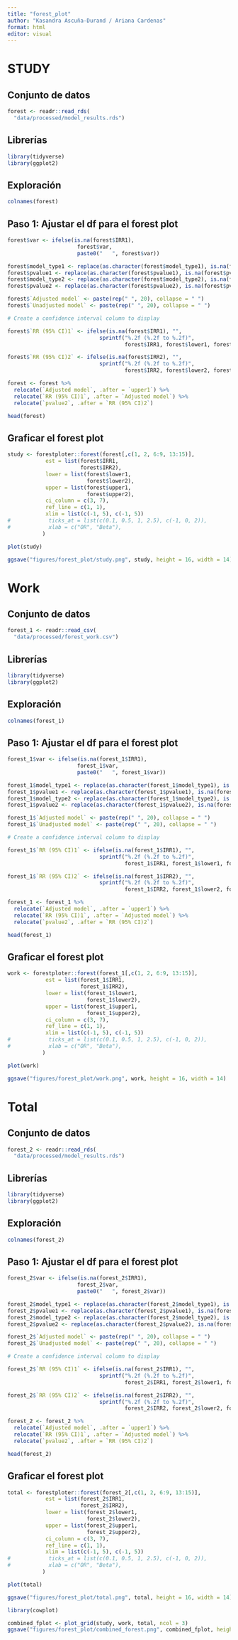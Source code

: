 ```yaml
---
title: "forest_plot"
author: "Kasandra Ascuña-Durand / Ariana Cardenas"
format: html
editor: visual
---
```


# STUDY

## Conjunto de datos

```r
forest <- readr::read_rds(
  "data/processed/model_results.rds")
```

## Librerías

```r
library(tidyverse)
library(ggplot2)
```

## Exploración

```r
colnames(forest)
```

## Paso 1: Ajustar el df para el forest plot

```r
forest$var <- ifelse(is.na(forest$IRR1), 
                      forest$var,
                      paste0("   ", forest$var))

forest$model_type1 <- replace(as.character(forest$model_type1), is.na(forest$model_type1), "")
forest$pvalue1 <- replace(as.character(forest$pvalue1), is.na(forest$pvalue1), "")
forest$model_type2 <- replace(as.character(forest$model_type2), is.na(forest$model_type2), "")
forest$pvalue2 <- replace(as.character(forest$pvalue2), is.na(forest$pvalue2), "")

forest$`Adjusted model` <- paste(rep(" ", 20), collapse = " ")
forest$`Unadjusted model` <- paste(rep(" ", 20), collapse = " ")

# Create a confidence interval column to display

forest$`RR (95% CI)1` <- ifelse(is.na(forest$IRR1), "",
                             sprintf("%.2f (%.2f to %.2f)",
                                     forest$IRR1, forest$lower1, forest$upper1)) 

forest$`RR (95% CI)2` <- ifelse(is.na(forest$IRR2), "",
                             sprintf("%.2f (%.2f to %.2f)",
                                     forest$IRR2, forest$lower2, forest$upper2)) 

forest <- forest %>%
  relocate(`Adjusted model`, .after = `upper1`) %>%
  relocate(`RR (95% CI)1`, .after = `Adjusted model`) %>%
  relocate(`pvalue2`, .after = `RR (95% CI)2`)

head(forest)
```

## Graficar el forest plot

```r
study <- forestploter::forest(forest[,c(1, 2, 6:9, 13:15)],
            est = list(forest$IRR1,
                       forest$IRR2),
            lower = list(forest$lower1,
                         forest$lower2), 
            upper = list(forest$upper1,
                         forest$upper2),
            ci_column = c(3, 7),
            ref_line = c(1, 1),
            xlim = list(c(-1, 5), c(-1, 5))
#            ticks_at = list(c(0.1, 0.5, 1, 2.5), c(-1, 0, 2)),
#            xlab = c("OR", "Beta"),
           )

plot(study)
```

```r
ggsave("figures/forest_plot/study.png", study, height = 16, width = 14)
```

# Work

## Conjunto de datos

```r
forest_1 <- readr::read_csv(
  "data/processed/forest_work.csv")
```

## Librerías

```r
library(tidyverse)
library(ggplot2)
```

## Exploración

```r
colnames(forest_1)
```

## Paso 1: Ajustar el df para el forest plot

```r
forest_1$var <- ifelse(is.na(forest_1$IRR1), 
                      forest_1$var,
                      paste0("   ", forest_1$var))

forest_1$model_type1 <- replace(as.character(forest_1$model_type1), is.na(forest_1$model_type1), "")
forest_1$pvalue1 <- replace(as.character(forest_1$pvalue1), is.na(forest_1$pvalue1), "")
forest_1$model_type2 <- replace(as.character(forest_1$model_type2), is.na(forest_1$model_type2), "")
forest_1$pvalue2 <- replace(as.character(forest_1$pvalue2), is.na(forest_1$pvalue2), "")

forest_1$`Adjusted model` <- paste(rep(" ", 20), collapse = " ")
forest_1$`Unadjusted model` <- paste(rep(" ", 20), collapse = " ")

# Create a confidence interval column to display

forest_1$`RR (95% CI)1` <- ifelse(is.na(forest_1$IRR1), "",
                             sprintf("%.2f (%.2f to %.2f)",
                                     forest_1$IRR1, forest_1$lower1, forest_1$upper1)) 

forest_1$`RR (95% CI)2` <- ifelse(is.na(forest_1$IRR2), "",
                             sprintf("%.2f (%.2f to %.2f)",
                                     forest_1$IRR2, forest_1$lower2, forest_1$upper2)) 

forest_1 <- forest_1 %>%
  relocate(`Adjusted model`, .after = `upper1`) %>%
  relocate(`RR (95% CI)1`, .after = `Adjusted model`) %>%
  relocate(`pvalue2`, .after = `RR (95% CI)2`)

head(forest_1)
```

## Graficar el forest plot

```r
work <- forestploter::forest(forest_1[,c(1, 2, 6:9, 13:15)],
            est = list(forest_1$IRR1,
                       forest_1$IRR2),
            lower = list(forest_1$lower1,
                         forest_1$lower2), 
            upper = list(forest_1$upper1,
                         forest_1$upper2),
            ci_column = c(3, 7),
            ref_line = c(1, 1),
            xlim = list(c(-1, 5), c(-1, 5))
#            ticks_at = list(c(0.1, 0.5, 1, 2.5), c(-1, 0, 2)),
#            xlab = c("OR", "Beta"),
           )

plot(work)
```

```r
ggsave("figures/forest_plot/work.png", work, height = 16, width = 14)
```

# Total

## Conjunto de datos

```r
forest_2 <- readr::read_rds(
  "data/processed/model_results.rds")
```

## Librerías

```r
library(tidyverse)
library(ggplot2)
```

## Exploración

```r
colnames(forest_2)
```

## Paso 1: Ajustar el df para el forest plot

```r
forest_2$var <- ifelse(is.na(forest_2$IRR1), 
                      forest_2$var,
                      paste0("   ", forest_2$var))

forest_2$model_type1 <- replace(as.character(forest_2$model_type1), is.na(forest_2$model_type1), "")
forest_2$pvalue1 <- replace(as.character(forest_2$pvalue1), is.na(forest_2$pvalue1), "")
forest_2$model_type2 <- replace(as.character(forest_2$model_type2), is.na(forest_2$model_type2), "")
forest_2$pvalue2 <- replace(as.character(forest_2$pvalue2), is.na(forest_2$pvalue2), "")

forest_2$`Adjusted model` <- paste(rep(" ", 20), collapse = " ")
forest_2$`Unadjusted model` <- paste(rep(" ", 20), collapse = " ")

# Create a confidence interval column to display

forest_2$`RR (95% CI)1` <- ifelse(is.na(forest_2$IRR1), "",
                             sprintf("%.2f (%.2f to %.2f)",
                                     forest_2$IRR1, forest_2$lower1, forest_2$upper1)) 

forest_2$`RR (95% CI)2` <- ifelse(is.na(forest_2$IRR2), "",
                             sprintf("%.2f (%.2f to %.2f)",
                                     forest_2$IRR2, forest_2$lower2, forest_2$upper2)) 

forest_2 <- forest_2 %>%
  relocate(`Adjusted model`, .after = `upper1`) %>%
  relocate(`RR (95% CI)1`, .after = `Adjusted model`) %>%
  relocate(`pvalue2`, .after = `RR (95% CI)2`)

head(forest_2)
```

## Graficar el forest plot

```r
total <- forestploter::forest(forest_2[,c(1, 2, 6:9, 13:15)],
            est = list(forest_2$IRR1,
                       forest_2$IRR2),
            lower = list(forest_2$lower1,
                         forest_2$lower2), 
            upper = list(forest_2$upper1,
                         forest_2$upper2),
            ci_column = c(3, 7),
            ref_line = c(1, 1),
            xlim = list(c(-1, 5), c(-1, 5))
#            ticks_at = list(c(0.1, 0.5, 1, 2.5), c(-1, 0, 2)),
#            xlab = c("OR", "Beta"),
           )

plot(total)
```

```r
ggsave("figures/forest_plot/total.png", total, height = 16, width = 14)
```

```r
library(cowplot)
```

```r
combined_fplot <- plot_grid(study, work, total, ncol = 3)
ggsave("figures/forest_plot/combined_forest.png", combined_fplot, height = 40, width = 30)
```
